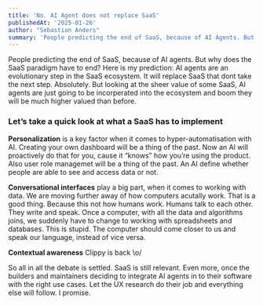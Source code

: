 ```yaml
---
title: 'No. AI Agent does not replace SaaS'
publishedAt: '2025-01-26'
author: "Sebastian Anders"
summary: 'People predicting the end of SaaS, because of AI Agents. But why does the SaaS paradig have to end? Here is my prediction:'
---
```




People predicting the end of SaaS, because of AI agents. But why does the SaaS paradigm have to end? Here is my prediction:
AI agents are an evolutionary step in the SaaS ecosystem. It will replace SaaS that dont take the next step. Absolutely. But looking at the sheer value of some SaaS, AI agents are just going to be incorperated into the ecosystem and boom they will be much higher valued than before.

### Let’s take a quick look at what a SaaS has to implement

**Personalization** is a key factor when it comes to hyper-automatisation with AI. Creating your own dashboard will be a thing of the past. Now an AI will proactively do that for you, cause it “knows” how you’re using the product. Also user role managemet will be a thing of the past. An AI define whether people are able to see and access data or not.

**Conversational interfaces** play a big part, when it comes to working with data. We are moving further away of how computers acutally work. That is a good thing. Because this not how humans work. Humans talk to each other. They write and speak. Once a computer, with all the data and algorithms joins, we suddenly have to change to working with spreadsheets and databases. This is stupid. The computer should come closer to us and speak our language, instead of vice versa.

**Contextual awareness** Clippy is back \o/

So all in all the debate is settled. SaaS is still relevant. Even more, once the builders and maintainers deciding to integrate AI agents in to their software with the right use cases. Let the UX research do their job and everything else will follow. I promise.